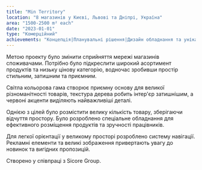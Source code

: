 ```yaml
---
title: "Min Territory"
location: "8 магазинів у Києві, Львові та Дніпрі, Україна"
area: "1500-2500 m² each"
date: "2023-01-01"
type: "Комерційний"
achievements: "Концепція|Планувальні рішення|Дизайн обладнання та унікальних елементів|3d візуалізація|Креслення|Візуальна комунікація|Специфікація матеріалів та обладнання|Нагляд"
---
```


Метою проекту було змінити сприйняття мережі магазинів споживачами. Потрібно було підкреслити широкий асортимент продуктів та низьку цінову категорію, водночас зробивши простір стильним, затишним та приємним.

Світла кольорова гама створює приємну основу для великої різноманітності товарів, текстура дерева робить інтер'єр затишнішим, а червоні акценти виділяють найважливіші деталі.

Однією з цілей було розмістити велику кількість товару, зберігаючи відчуття простору. Було розроблено спеціальне обладнання для ефективного розміщення продуктів та зручності працівників.

Для легкої орієнтації у великому просторі розроблено систему навігації. Рекламні елементи та великі зображення привертають увагу до новинок та вигідних пропозицій.

Створено у співпраці з Sicore Group.
